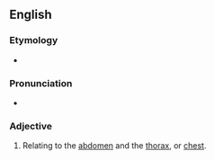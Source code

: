 ==English==

===Etymology===
* {{affix|en|abdomino|thoracic|t1=abdomen|t2=chest}}

===Pronunciation===
* {{a|US}} {{IPA|/æbˌdɑm.ɪ.noʊ.θɔɹ.æs.ɪk/|/æbˌdɑm.ɪ.noʊ.θoʊ.ɹæs.ɪk/|lang=en}}

===Adjective===
{{en-adj|-}}

# Relating to the [[abdomen]] and the [[thorax]], or [[chest]].